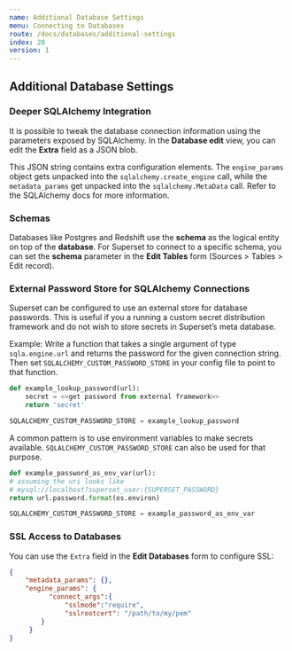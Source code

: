 ```yaml
---
name: Additional Database Settings
menu: Connecting to Databases
route: /docs/databases/additional-settings
index: 20
version: 1
---
```


Additional Database Settings
-------------

### Deeper SQLAlchemy Integration

It is possible to tweak the database connection information using the parameters exposed by SQLAlchemy. In the **Database edit** view, you can edit the **Extra** field as a JSON blob.

This JSON string contains extra configuration elements. The `engine_params` object gets unpacked into the `sqlalchemy.create_engine` call, while the `metadata_params` get unpacked into the `sqlalchemy.MetaData` call. Refer to the SQLAlchemy docs for more information.

### Schemas

Databases like Postgres and Redshift use the **schema** as the logical entity on top of the **database**. For Superset to connect to a specific schema, you can set the **schema** parameter in the **Edit Tables** form (Sources > Tables > Edit record).

### External Password Store for SQLAlchemy Connections

Superset can be configured to use an external store for database passwords. This is useful if you a running a custom secret distribution framework and do not wish to store secrets in Superset’s meta database.

Example: Write a function that takes a single argument of type `sqla.engine.url` and returns the password for the given connection string. Then set `SQLALCHEMY_CUSTOM_PASSWORD_STORE` in your config file to point to that function.

```python
def example_lookup_password(url):
    secret = <<get password from external framework>>
    return 'secret'

SQLALCHEMY_CUSTOM_PASSWORD_STORE = example_lookup_password
```

A common pattern is to use environment variables to make secrets available. `SQLALCHEMY_CUSTOM_PASSWORD_STORE` can also be used for that purpose.

```python
def example_password_as_env_var(url):
# assuming the uri looks like
# mysql://localhost?superset_user:{SUPERSET_PASSWORD}
return url.password.format(os.environ)

SQLALCHEMY_CUSTOM_PASSWORD_STORE = example_password_as_env_var
```

### SSL Access to Databases

You can use the `Extra` field in the **Edit Databases** form to configure SSL:

```JSON
{
    "metadata_params": {},
    "engine_params": {
          "connect_args":{
              "sslmode":"require",
              "sslrootcert": "/path/to/my/pem"
        }
     }
}
```